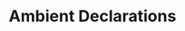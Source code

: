---
id: "ts_tf_hard_014"
questionType: "TRUE_FALSE"
title: "Ambient Declarations"
statement: "Ambient declarations are used to define types for external libraries without implementation."
difficulty: "HARD"
category: "Type Script"
correctAnswer: true
explanation: "Ambient declarations use 'declare' to describe external APIs."
---